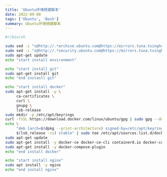 ```yaml
---
title: 'Ubuntu环境搭建脚本'
date: 2022-09-08
tags: ['Ubuntu', 'Bash']
summary: Ubuntu环境搭建脚本
---
```


```bash
#!/bin/sh

sudo sed -i "s@http://.*archive.ubuntu.com@https://mirrors.tuna.tsinghua.edu.cn@g" /etc/apt/sources.list
sudo sed -i "s@http://.*security.ubuntu.com@https://mirrors.tuna.tsinghua.edu.cn@g" /etc/apt/sources.list
sudo apt-get update
echo "start install environment"

echo "start install git"
sudo apt-get install git
echo "end instasll git"

echo "start install docker"
sudo apt-get install -y \
     ca-certificates \
     curl \
     gnupg \
     lsb-release
sudo mkdir -p /etc/apt/keyrings
curl -fsSL https://download.docker.com/linux/ubuntu/gpg | sudo gpg --dearmor -o /etc/apt/keyrings/docker.gpg
echo \
     "deb [arch=$(dpkg --print-architecture) signed-by=/etc/apt/keyrings/docker.gpg] https://download.docker.com/linux/ubuntu \
     $(lsb_release -cs) stable" | sudo tee /etc/apt/sources.list.d/docker.list > /dev/null
sudo apt-get update
sudo apt-get install -y docker-ce docker-ce-cli containerd.io docker-compose-plugin
sudo apt-get install -y docker-compose-plugin
echo "end install docker"

echo "start install nginx"
sudo apt install -y nginx
echo "end install nginx"
```
